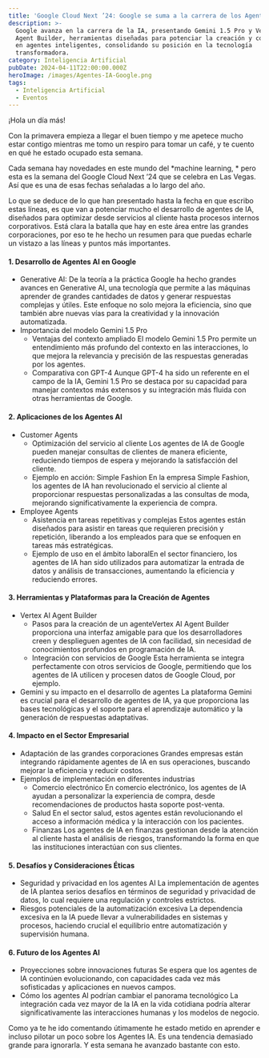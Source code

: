 ```yaml
---
title: 'Google Cloud Next ’24: Google se suma a la carrera de los Agentes IA'
description: >-
  Google avanza en la carrera de la IA, presentando Gemini 1.5 Pro y Vertex AI
  Agent Builder, herramientas diseñadas para potenciar la creación y comprensión
  en agentes inteligentes, consolidando su posición en la tecnología
  transformadora.
category: Inteligencia Artificial
pubDate: 2024-04-11T22:00:00.000Z
heroImage: /images/Agentes-IA-Google.png
tags:
  - Inteligencia Artificial
  - Eventos
---
```


¡Hola un día más!

Con la primavera empieza a llegar el buen tiempo y me apetece mucho estar contigo mientras me tomo un respiro para tomar un café, y te cuento en qué he estado ocupado esta semana.

Cada semana hay novedades en este mundo del \*machine learning, \* pero esta es la semana del Google Cloud Next ’24 que se celebra en Las Vegas. Así que es una de esas fechas señaladas a lo largo del año.

Lo que se deduce de lo que han presentado hasta la fecha en que escribo estas líneas, es que van a potenciar mucho el desarrollo de agentes de IA, diseñados para optimizar desde servicios al cliente hasta procesos internos corporativos. Está clara la batalla que hay en este área entre las grandes corporaciones, por eso te he hecho un resumen para que puedas echarle un vistazo a las líneas y puntos más importantes. 

#### 1. Desarrollo de Agentes AI en Google

* Generative AI: De la teoría a la práctica
  Google ha hecho grandes avances en Generative AI, una tecnología que permite a las máquinas aprender de grandes cantidades de datos y generar respuestas complejas y útiles. Este enfoque no solo mejora la eficiencia, sino que también abre nuevas vías para la creatividad y la innovación automatizada.
* Importancia del modelo Gemini 1.5 Pro
  * Ventajas del contexto ampliado El modelo Gemini 1.5 Pro permite un entendimiento más profundo del contexto en las interacciones, lo que mejora la relevancia y precisión de las respuestas generadas por los agentes.
  * Comparativa con GPT-4 Aunque GPT-4 ha sido un referente en el campo de la IA, Gemini 1.5 Pro se destaca por su capacidad para manejar contextos más extensos y su integración más fluida con otras herramientas de Google.

#### 2. Aplicaciones de los Agentes AI

* Customer Agents
  * Optimización del servicio al cliente Los agentes de IA de Google pueden manejar consultas de clientes de manera eficiente, reduciendo tiempos de espera y mejorando la satisfacción del cliente.
  * Ejemplo en acción: Simple Fashion En la empresa Simple Fashion, los agentes de IA han revolucionado el servicio al cliente al proporcionar respuestas personalizadas a las consultas de moda, mejorando significativamente la experiencia de compra.
* Employee Agents
  * Asistencia en tareas repetitivas y complejas Estos agentes están diseñados para asistir en tareas que requieren precisión y repetición, liberando a los empleados para que se enfoquen en tareas más estratégicas.
  * Ejemplo de uso en el ámbito laboralEn el sector financiero, los agentes de IA han sido utilizados para automatizar la entrada de datos y análisis de transacciones, aumentando la eficiencia y reduciendo errores.

#### 3. Herramientas y Plataformas para la Creación de Agentes

* Vertex AI Agent Builder
  * Pasos para la creación de un agenteVertex AI Agent Builder proporciona una interfaz amigable para que los desarrolladores creen y desplieguen agentes de IA con facilidad, sin necesidad de conocimientos profundos en programación de IA.
  * Integración con servicios de Google Esta herramienta se integra perfectamente con otros servicios de Google, permitiendo que los agentes de IA utilicen y procesen datos de Google Cloud, por ejemplo.
* Gemini y su impacto en el desarrollo de agentes La plataforma Gemini es crucial para el desarrollo de agentes de IA, ya que proporciona las bases tecnológicas y el soporte para el aprendizaje automático y la generación de respuestas adaptativas.

#### 4. Impacto en el Sector Empresarial

* Adaptación de las grandes corporaciones Grandes empresas están integrando rápidamente agentes de IA en sus operaciones, buscando mejorar la eficiencia y reducir costos.
* Ejemplos de implementación en diferentes industrias
  * Comercio electrónico En comercio electrónico, los agentes de IA ayudan a personalizar la experiencia de compra, desde recomendaciones de productos hasta soporte post-venta.
  * Salud En el sector salud, estos agentes están revolucionando el acceso a información médica y la interacción con los pacientes.
  * Finanzas Los agentes de IA en finanzas gestionan desde la atención al cliente hasta el análisis de riesgos, transformando la forma en que las instituciones interactúan con sus clientes.

#### 5. Desafíos y Consideraciones Éticas

* Seguridad y privacidad en los agentes AI La implementación de agentes de IA plantea serios desafíos en términos de seguridad y privacidad de datos, lo cual requiere una regulación y controles estrictos.
* Riesgos potenciales de la automatización excesiva La dependencia excesiva en la IA puede llevar a vulnerabilidades en sistemas y procesos, haciendo crucial el equilibrio entre automatización y supervisión humana.

#### 6. Futuro de los Agentes AI

* Proyecciones sobre innovaciones futuras Se espera que los agentes de IA continúen evolucionando, con capacidades cada vez más sofisticadas y aplicaciones en nuevos campos.
* Cómo los agentes AI podrían cambiar el panorama tecnológico La integración cada vez mayor de la IA en la vida cotidiana podría alterar significativamente las interacciones humanas y los modelos de negocio.

Como ya te he ido comentando útimamente he estado metido en aprender e incluso pilotar un poco sobre los Agentes IA. Es una tendencia demasiado grande para ignorarla. Y esta semana he avanzado bastante con esto. 
